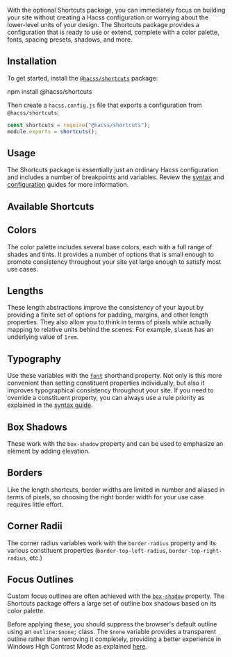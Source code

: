 
<Article
  title="Shortcuts"
  subtitle="Build your site faster with Hacss Shortcuts">

With the optional Shortcuts package, you can immediately focus on building your
site without creating a Hacss configuration or worrying about the lower-level 
units of your design. The Shortcuts package provides a configuration that is
ready to use or extend, complete with a color palette, fonts, spacing presets,
shadows, and more.

# Installation

To get started, install the
[`@hacss/shortcuts`](https://www.npmjs.com/package/@hacss/shortcuts) package:

<ShellCommand>
  npm install @hacss/shortcuts
</ShellCommand>

Then create a `hacss.config.js` file that exports a configuration from
`@hacss/shortcuts`:

```javascript
const shortcuts = require("@hacss/shortcuts");
module.exports = shortcuts();
```

# Usage

The Shortcuts package is essentially just an ordinary Hacss configuration and
includes a number of breakpoints and variables. Review the [syntax](./syntax)
and [configuration](./configuration) guides for more information.

# Available Shortcuts

## Colors

The color palette includes several base colors, each with a full range of shades
and tints. It provides a number of options that is small enough to promote
consistency throughout your site yet large enough to satisfy most use cases.

<ShortcutColors />

<div className="height:$len16;"></div>

## Lengths

These length abstractions improve the consistency of your layout by providing a
finite set of options for padding, margins, and other length properties. They
also allow you to think in terms of pixels while actually mapping to relative
units behind the scenes: For example, `$len16` has an underlying value of `1rem`.

<ShortcutLengths />

<div className="height:$len16;"></div>

## Typography

Use these variables with the
[`font`](https://developer.mozilla.org/en-US/docs/Web/CSS/font) shorthand
property. Not only is this more convenient than setting constituent properties
individually, but also it improves typographical consistency throughout your
site. If you need to override a constituent property, you can always use a rule
priority as explained in the [syntax guide](./syntax).

<ShortcutFonts />

<div className="height:$len16;"></div>

## Box Shadows

These work with the `box-shadow` property and can be used to emphasize an
element by adding elevation.

<ShortcutBoxShadows />

<div className="height:$len16;"></div>

## Borders

Like the length shortcuts, border widths are limited in number and aliased in
terms of pixels, so choosing the right border width for your use case requires
little effort.

<ShortcutBorders />

<div className="height:$len16;"></div>

## Corner Radii

The corner radius variables work with the `border-radius` property and its
various constituent properties (`border-top-left-radius`,
`border-top-right-radius`, etc.)

<ShortcutCornerRadii />

<div className="height:$len16;"></div>

## Focus Outlines

Custom focus outlines are often achieved with the
[`box-shadow`](https://developer.mozilla.org/en-US/docs/Web/CSS/box-shadow)
property. The Shortcuts package offers a large set of outline box shadows based
on its color palette.

Before applying these, you should suppress the browser's default outline using
an `outline:$none;` class. The `$none` variable provides a transparent outline
rather than removing it completely, providing a better experience in Windows
High Contrast Mode as explained
[here](https://sarahmhigley.com/writing/whcm-quick-tips/).

<ShortcutFocusOutlines />

</Article>
